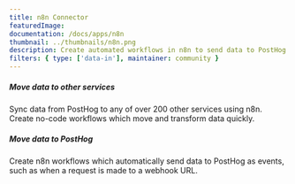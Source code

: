 ```yaml
---
title: n8n Connector
featuredImage:
documentation: /docs/apps/n8n
thumbnail: ../thumbnails/n8n.png
description: Create automated workflows in n8n to send data to PostHog
filters: { type: ['data-in'], maintainer: community }
---
```


<Section
    divider={false}
    title="Create automated workflows using PostHog in n8n to simplify the way you work and sync data between over 200 services."
    size="full"
    cols={2}
>
    <div>
        <h5>Move data to other services</h5>
        <p>Sync data from PostHog to any of over 200 other services using n8n. Create no-code workflows which move and transform data quickly.</p>
    </div>
    <div>
        <h5>Move data to PostHog</h5>
        <p>Create n8n workflows which automatically send data to PostHog as events, such as when a request is made to a webhook URL.</p>
    </div>
</Section>

<TutorialsSlider topic="n8n" />

<Documentation />
